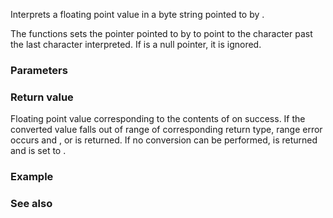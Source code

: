 {{cpp/title|strtof|strtod|strtold}}
{{cpp/string/byte/navbar}}
{{dcl begin}}
{{dcl header|cstdlib}}
{{dcl|since=c++11|num=1|
float       strtof ( const char* str, char** str_end );
}}
{{dcl|num=2|
double      strtod ( const char* str, char** str_end );
}}
{{dcl|since=c++11|num=3|
long double strtold( const char* str, char** str_end );
}}
{{dcl end}}

Interprets a floating point value in a byte string pointed to by {{c|str}}.

{{cpp/string/cvt str2float}}

The functions sets the pointer pointed to by {{c|str_end}} to point to the character past the last character interpreted. If {{c|str_end}} is a null pointer, it is ignored.

===Parameters===
{{par begin}}
{{par|str|pointer to the null-terminated byte string to be interpreted}}
{{par|str_end|pointer to a pointer to character.}}
{{par end}}

===Return value===
Floating point value corresponding to the contents of {{c|str}} on success. If the converted value falls out of range of corresponding return type, range error occurs and {{lc|HUGE_VAL}}, {{lc|HUGE_VALF}} or {{lc|HUGE_VALL}} is returned. If no conversion can be performed, {{c|0}} is returned and {{c|*str_end}} is set to {{c|str}}.

===Example===
{{example
|code=
#include &lt;cerrno&gt;
#include &lt;clocale&gt;
#include &lt;cstdlib&gt;
#include &lt;iostream&gt;
#include &lt;string&gt;

int main()
{
    const char* p = "111.11 -2.22 0X1.BC70A3D70A3D7P+6 -Inf 1.18973e+4932zzz";
    char* end{};
    std::cout &lt;&lt; "Parsing \"" &lt;&lt; p &lt;&lt; "\":\n";
    errno = 0;
    for (double f = std::strtod(p, &amp;end); p != end; f = std::strtod(p, &amp;end))
    {
        std::cout &lt;&lt; "  '" &lt;&lt; std::string(p, end - p) &lt;&lt; "' -&gt; ";
        p = end;
        if (errno == ERANGE)
        {
            std::cout &lt;&lt; "range error, got ";
            errno = 0;
        }
        std::cout &lt;&lt; f &lt;&lt; '\n';
    }

    if (std::setlocale(LC_NUMERIC, "de_DE.utf8"))
    {
        std::cout &lt;&lt; "With de_DE.utf8 locale:\n";
        std::cout &lt;&lt; "  '123.45' -&gt; " &lt;&lt; std::strtod("123.45", 0) &lt;&lt; '\n';
        std::cout &lt;&lt; "  '123,45' -&gt; " &lt;&lt; std::strtod("123,45", 0) &lt;&lt; '\n';
    }
}
|p=true
|output=
Parsing "111.11 -2.22 0X1.BC70A3D70A3D7P+6 -Inf 1.18973e+4932zzz":
  '111.11' -&gt; 111.11
  ' -2.22' -&gt; -2.22
  ' 0X1.BC70A3D70A3D7P+6' -&gt; 111.11
  ' -Inf' -&gt; -inf
  ' 1.18973e+4932' -&gt; range error, got inf
With de_DE.utf8 locale:
  '123.45' -&gt; 123
  '123,45' -&gt; 123.45
}}

===See also===
{{dsc begin}}
{{dsc inc|cpp/string/byte/dsc atof}}
{{dsc inc|cpp/string/wide/dsc wcstof}}
{{dsc inc|cpp/utility/dsc from_chars}}
{{dsc see c|c/string/byte/strtof|strtof|strtod|strtold}}
{{dsc end}}

{{langlinks|de|es|fr|it|ja|pt|ru|zh}}